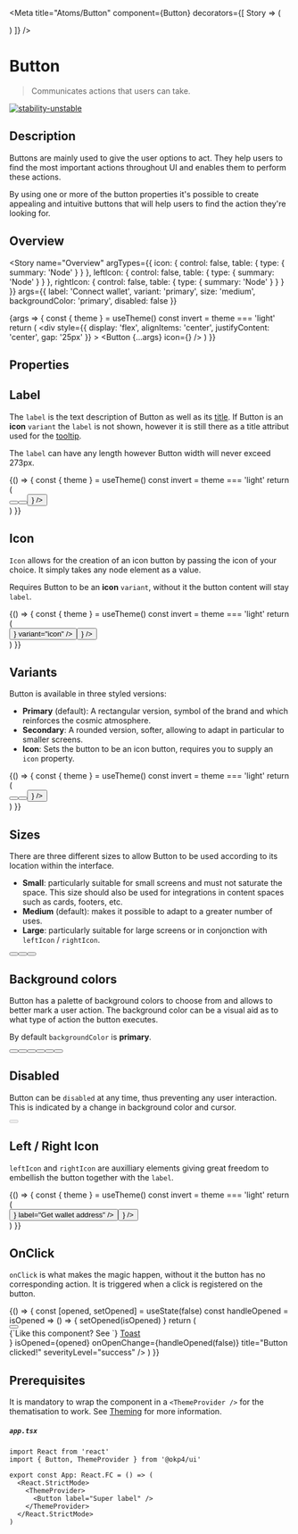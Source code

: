 
<Meta
  title="Atoms/Button"
  component={Button}
  decorators={[
    Story => (
      <ThemeProvider>
        <div className="story-theme-switcher">
          <ThemeSwitcher />
        </div>
        <div className="component-story-main">
          <Story />
        </div>
      </ThemeProvider>
    )
  ]}
/>

# Button

> Communicates actions that users can take.

[![stability-unstable](https://img.shields.io/badge/stability-unstable-yellow.svg)](https://github.com/emersion/stability-badges#unstable)

## Description

Buttons are mainly used to give the user options to act. They help users to find
the most important actions throughout UI and enables them to perform these actions.

By using one or more of the button properties it's possible to create appealing and intuitive buttons
that will help users to find the action they're looking for.

## Overview

<Story
  name="Overview"
  argTypes={{
    icon: { control: false, table: { type: { summary: 'Node' } } },
    leftIcon: { control: false, table: { type: { summary: 'Node' } } },
    rightIcon: { control: false, table: { type: { summary: 'Node' } } }
  }}
  args={{
    label: 'Connect wallet',
    variant: 'primary',
    size: 'medium',
    backgroundColor: 'primary',
    disabled: false
  }}
>
  {args => {
    const { theme } = useTheme()
    const invert = theme === 'light'
    return (
      <div
        style={{
          display: 'flex',
          alignItems: 'center',
          justifyContent: 'center',
          gap: '25px'
        }}
      >
        <Button {...args} icon={<Icon name="wallet" size={22} invertColor={invert} />} />
      </div>
    )
  }}
</Story>

## Properties

<ArgsTable story="Overview" />

## Label

The `label` is the text description of Button as well as its [title](https://developer.mozilla.org/en-US/docs/Web/HTML/Global_attributes/title).
If Button is an **icon** `variant` the `label` is not shown, however it is still there as a title attribut used for the [tooltip](https://developer.mozilla.org/en-US/docs/Web/Accessibility/ARIA/Roles/Tooltip_Role).

The `label` can have any length however Button width will never exceed 273px.

<Canvas>
  <Story name="Label">
    {() => {
      const { theme } = useTheme()
      const invert = theme === 'light'
      return (
        <div
          style={{
            display: 'flex',
            alignItems: 'center',
            justifyContent: 'center',
            flexWrap: 'wrap',
            gap: '50px'
          }}
        >
          <Button label="Short label" />
          <Button label="Here is how the button acts when it has a long label" />
          <Button
            label="icon button"
            variant="icon"
            icon={<Icon name="profile" size={22} invertColor={invert} />}
          />
        </div>
      )
    }}
  </Story>
</Canvas>

## Icon

`Icon` allows for the creation of an icon button by passing the icon of your choice. It simply takes any node element as a value.

Requires Button to be an **icon** `variant`, without it the button content will stay `label`.

<Canvas>
  <Story name="Icon">
    {() => {
      const { theme } = useTheme()
      const invert = theme === 'light'
      return (
        <div
          style={{
            display: 'flex',
            alignItems: 'center',
            justifyContent: 'center',
            flexWrap: 'wrap',
            gap: '50px'
          }}
        >
          <Button
            label="icon button"
            icon={<Icon name="calendar" size={22} invertColor={invert} />}
            variant="icon"
          />
          <Button
            label="Icon passed without the icon variant"
            icon={<Icon name="calendar" size={22} />}
          />
        </div>
      )
    }}
  </Story>
</Canvas>

## Variants

Button is available in three styled versions:

- **Primary** (default): A rectangular version, symbol of the brand and which reinforces the cosmic atmosphere.
- **Secondary**: A rounded version, softer, allowing to adapt in particular to smaller screens.
- **Icon**: Sets the button to be an icon button, requires you to supply an `icon` property.

<Canvas>
  <Story name="Variants">
    {() => {
      const { theme } = useTheme()
      const invert = theme === 'light'
      return (
        <div
          style={{
            display: 'flex',
            alignItems: 'center',
            justifyContent: 'center',
            flexWrap: 'wrap',
            gap: '50px'
          }}
        >
          <Button backgroundColor="primary" variant="primary" label="Primary" size="medium" />
          <Button backgroundColor="primary" variant="secondary" label="Secondary" size="medium" />
          <Button
            backgroundColor="primary"
            variant="icon"
            label="Icon"
            size="medium"
            icon={<Icon name="wallet" size={22} invertColor={invert} />}
          />
        </div>
      )
    }}
  </Story>
</Canvas>

## Sizes

There are three different sizes to allow Button to be used according to its location within the interface.

- **Small**: particularly suitable for small screens and must not saturate the space. This size should also be used for integrations in content spaces such as cards, footers, etc.
- **Medium** (default): makes it possible to adapt to a greater number of uses.
- **Large**: particularly suitable for large screens or in conjonction with `leftIcon` / `rightIcon`.

<Canvas>
  <Story name="Sizes">
    <div
      style={{
        display: 'flex',
        alignItems: 'center',
        justifyContent: 'center',
        flexWrap: 'wrap',
        gap: '50px'
      }}
    >
      <Button backgroundColor="primary" variant="primary" label="Small" size="small" />
      <Button backgroundColor="primary" variant="primary" label="Medium" size="medium" />
      <Button backgroundColor="primary" variant="primary" label="Large" size="large" />
    </div>
  </Story>
</Canvas>

## Background colors

Button has a palette of background colors to choose from and allows to better mark a user action.
The background color can be a visual aid as to what type of action the button executes.

By default `backgroundColor` is **primary**.

<Canvas>
  <Story name="Background colors">
    <div
      style={{
        display: 'flex',
        justifyContent: 'center',
        gap: '25px',
        flexWrap: 'wrap'
      }}
    >
      <Button backgroundColor="primary" variant="primary" label="Primary" size="medium" />
      <Button backgroundColor="secondary" variant="primary" label="Secondary" size="medium" />
      <Button backgroundColor="success" variant="primary" label="Success" size="medium" />
      <Button backgroundColor="error" variant="primary" label="Error" size="medium" />
      <Button backgroundColor="warning" variant="primary" label="Warning" size="medium" />
      <Button backgroundColor="info" variant="primary" label="Info" size="medium" />
    </div>
  </Story>
</Canvas>

## Disabled

Button can be `disabled` at any time, thus preventing any user interaction. This is indicated by a change in background color
and cursor.

<Canvas>
  <Story name="Disabled">
    <div
      style={{
        display: 'flex',
        justifyContent: 'center'
      }}
    >
      <Button disabled variant="primary" label="I'm disabled" size="medium" />
    </div>
  </Story>
</Canvas>

## Left / Right Icon

`leftIcon` and `rightIcon` are auxilliary elements giving great freedom to embellish the button
together with the `label`.

<Canvas>
  <Story name="Left / Right Icon">
    {() => {
      const { theme } = useTheme()
      const invert = theme === 'light'
      return (
        <div
          style={{
            display: 'flex',
            justifyContent: 'center',
            flexWrap: 'wrap',
            gap: '50px'
          }}
        >
          <Button
            leftIcon={<Icon name="wallet" size={22} invertColor={invert} />}
            label="Get wallet address"
          />
          <Button
            label="Add wallet"
            rightIcon={<Icon name="add" size={22} invertColor={invert} />}
          />
        </div>
      )
    }}
  </Story>
</Canvas>

## OnClick

`onClick` is what makes the magic happen, without it the button has no corresponding action.
It is triggered when a click is registered on the button.

<Canvas>
  <Story name="OnClick">
    {() => {
      const [opened, setOpened] = useState(false)
      const handleOpened = isOpened => () => {
        setOpened(isOpened)
      }
      return (
        <div>
          <div
            style={{
              display: 'flex',
              justifyContent: 'center'
            }}
          >
            <Button label="Click me!" onClick={handleOpened(true)} />
          </div>
          <Toast
            description={
              <div style={{ display: 'flex', flexDirection: 'column' }}>
                <Typography color="highlighted-text" fontSize="small" fontWeight="light">
                  {`Like this component? See `}
                  <Typography color="highlighted-text" fontSize="small" fontWeight="bold">
                    <a
                      href="/?path=/docs/atoms-toast--overview"
                      rel="author noreferrer"
                      target="_blank"
                      style={{ color: 'inherit' }}
                    >
                      Toast
                    </a>
                  </Typography>
                </Typography>
              </div>
            }
            isOpened={opened}
            onOpenChange={handleOpened(false)}
            title="Button clicked!"
            severityLevel="success"
          />
        </div>
      )
    }}
  </Story>
</Canvas>

## Prerequisites

It is mandatory to wrap the component in a `<ThemeProvider />` for the thematisation to work.
See <a href="?path=/docs/atoms-brand-identity-theming--theming">Theming</a> for more information.

##### **`app.tsx`**

```tsx
import React from 'react'
import { Button, ThemeProvider } from '@okp4/ui'

export const App: React.FC = () => (
  <React.StrictMode>
    <ThemeProvider>
      <Button label="Super label" />
    </ThemeProvider>
  </React.StrictMode>
)
```
